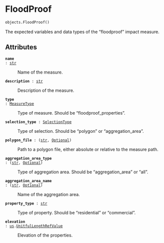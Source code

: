 # FloodProof { #flood_adapt.objects.FloodProof }

```python
objects.FloodProof()
```

The expected variables and data types of the "floodproof" impact measure.

## Attributes {.doc-section .doc-section-attributes}

<code>[**name**]{.parameter-name} [:]{.parameter-annotation-sep} [[str](`str`)]{.parameter-annotation}</code>

:   Name of the measure.

<code>[**description**]{.parameter-name} [:]{.parameter-annotation-sep} [[str](`str`)]{.parameter-annotation}</code>

:   Description of the measure.

<code>[**type**]{.parameter-name} [:]{.parameter-annotation-sep} [[MeasureType](`flood_adapt.objects.measures.measures.MeasureType`)]{.parameter-annotation}</code>

:   Type of measure. Should be "floodproof_properties".

<code>[**selection_type**]{.parameter-name} [:]{.parameter-annotation-sep} [[SelectionType](`flood_adapt.objects.measures.measures.SelectionType`)]{.parameter-annotation}</code>

:   Type of selection. Should be "polygon" or "aggregation_area".

<code>[**polygon_file**]{.parameter-name} [:]{.parameter-annotation-sep} [([str](`str`), [Optional](`typing.Optional`))]{.parameter-annotation}</code>

:   Path to a polygon file, either absolute or relative to the measure path.

<code>[**aggregation_area_type**]{.parameter-name} [:]{.parameter-annotation-sep} [([str](`str`), [Optional](`typing.Optional`))]{.parameter-annotation}</code>

:   Type of aggregation area. Should be "aggregation_area" or "all".

<code>[**aggregation_area_name**]{.parameter-name} [:]{.parameter-annotation-sep} [([str](`str`), [Optional](`typing.Optional`))]{.parameter-annotation}</code>

:   Name of the aggregation area.

<code>[**property_type**]{.parameter-name} [:]{.parameter-annotation-sep} [[str](`str`)]{.parameter-annotation}</code>

:   Type of property. Should be "residential" or "commercial".

<code>[**elevation**]{.parameter-name} [:]{.parameter-annotation-sep} [[us](`flood_adapt.objects.forcing.unit_system`).[UnitfulLengthRefValue](`flood_adapt.objects.forcing.unit_system.UnitfulLengthRefValue`)]{.parameter-annotation}</code>

:   Elevation of the properties.

